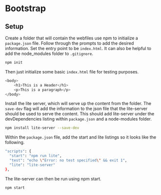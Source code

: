 # Bootstrap {#bootstrap}

## Setup 
Create a folder that will contain the webfiles use npm to initialize a `package.json` file. Follow through the prompts to add the desired information. Set the entry point to be `index.html`. It can also be helpful to add the node_modules folder to `.gitignore`.
```bash
npm init
```

Then just initialize some basic `index.html` file for testing purposes.
```bash
<body>                        
    <h1>This is a Header</h1> 
    <p>This is a paragraph</p>
</body>                       
```

Install the lite server, which will serve up the content from the folder. The `save-dev` flag will add the information to the json file that the lite-server should be used to serve the content. This should add lite-server under the devDependencies listing within `package.json` and a node-modules folder.
```bash
npm install lite-server --save-dev
```

Within the `package.json` file, add the start and lite listings so it looks like the following.
```bash
"scripts": {                                            
  "start": "npm run lite",                              
  "test": "echo \"Error: no test specified\" && exit 1",
  "lite": "lite-server"                                 
},                                                      
```

The lite-server can then be run using npm start.
```bash
npm start
```
